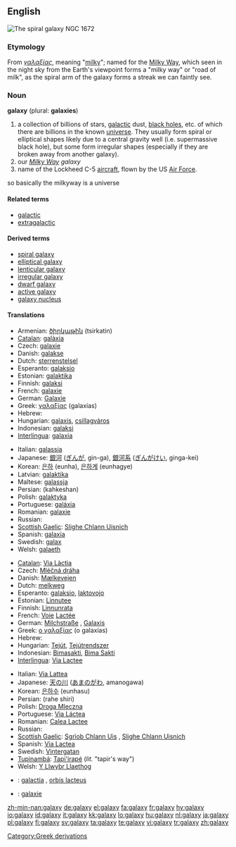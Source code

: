 ==English==
[[Image:NGC 1672 HST.jpg|thumb|The spiral galaxy NGC 1672]]
{{wikipedia}}

===Etymology===
From {{etyl|el}} ''[[γαλαξίας]]'', meaning "[[milky]]"; named for the [[Milky Way]], which seen in the night sky from the Earth's viewpoint forms a "milky way" or "road of milk", as the spiral arm of the galaxy forms a streak we can faintly see.

===Noun===
'''galaxy''' (plural: '''galaxies''')

# a collection of billions of stars, [[galactic]] dust, [[black hole]]s, etc.  of which there are billions in the known [[universe]].  They usually form spiral or elliptical shapes likely due to a central gravity well (i.e. supermassive black hole), but some form irregular shapes (especially if they are broken away from another galaxy).
# our ''[[Milky Way]] galaxy''
# name of the Lockheed C-5 [[aircraft]], flown by the US [[Air Force]].
so basically the milkyway is a universe

====Related terms====
* [[galactic]]
* [[extragalactic]]

====Derived terms====
* [[spiral galaxy]]
* [[elliptical galaxy]]
* [[lenticular galaxy]]
* [[irregular galaxy]]
* [[dwarf galaxy]]
* [[active galaxy]]
* [[galaxy nucleus]]

====Translations====
{{trans-top|collection of billions of stars, galactic dust, black holes, etc}}
* Armenian: [[ծիրկաթին]] (tsirkatin)
* [[Catalan]]: [[galàxia]] {{f}}
* Czech: [[galaxie]] {{f}}
* Danish: [[galakse]]
* Dutch: [[sterrenstelsel]] {{n}}
* Esperanto: [[galaksio]]
* Estonian: [[galaktika]]
* Finnish: [[galaksi]]
* French: [[galaxie]] {{f}}
* German: [[Galaxie]] {{f}}
* Greek: [[γαλαξίας]] (galaxías) {{m}}
* Hebrew: {{he-translation|גלקסיה|galáksia|wv=גָּלַקְסְיָה}} {{f}}
* Hungarian: [[galaxis]], [[csillagváros]]
* Indonesian: [[galaksi]]
* [[Interlingua]]: [[galaxia]]
{{trans-mid}}
* Italian: [[galassia]] {{f}}
* Japanese: [[銀河]] ([[ぎんが]], gin-ga), [[銀河系]] ([[ぎんがけい]], ginga-kei)
* Korean: [[은하]] (eunha), [[은하계]] (eunhagye)
* Latvian: [[galaktika]] {{f}}
* Maltese: [[galassja]] {{f}}
* Persian: {{fa-Arab|[[کهکشان]]}} (kahkeshan)
* Polish: [[galaktyka]] {{f}}
* Portuguese: [[galáxia]] {{f}}
* Romanian: [[galaxie]] {{f}}
* Russian: {{t|ru|галактика|tr=galáktika|f}}
* [[Scottish Gaelic]]: [[Slighe Chlann Uisnich]] {{f}}
* Spanish: [[galaxia]] {{f}}
* Swedish: [[galax]]
* Welsh: [[galaeth]] {{f}}
{{trans-bottom}}

{{trans-top|the Milky Way}}
* [[Catalan]]: [[Via Làctia]] {{f}}
* Czech: [[Mléčná dráha]] {{f}}
* Danish: [[Mælkevejen]]
* Dutch: [[melkweg]] {{f}}
* Esperanto: [[galaksio]], [[laktovojo]]
* Estonian: [[Linnutee]]
* Finnish: [[Linnunrata]]
* French: [[Voie]] [[Lactée]] {{f}}
* German: [[Milchstraße]] {{f}}, [[Galaxis]] {{f}}
* Greek: [[ο γαλαξίας]] (o galaxías) {{m}}
* Hebrew: {{he-translation|שביל החלב|shvíl hekhaláv}} {{m}}
* Hungarian: [[Tejút]], [[Tejútrendszer]]
* Indonesian: [[Bimasakti]], [[Bima Sakti]]
* [[Interlingua]]: [[Via Lactee]]
{{trans-mid}}
* Italian: [[Via Lattea]] {{f}}
* Japanese: [[天の川]] ([[あまのがわ]], amanogawa)
* Korean: [[은하수]] (eunhasu)
* Persian: {{fa-Arab|[[راه شیری]]}} (rahe shiri)
* Polish: [[Droga Mleczna]] {{f}}
* Portuguese: [[Via Láctea]] {{f}}
* Romanian: [[Calea Lactee]] {{f}}
* Russian: {{t|ru|Млечный Путь|m}}
* [[Scottish Gaelic]]: [[Sgrìob Chlann Uis]] {{f}}, [[Slighe Chlann Uisnich]] {{f}}
* Spanish: [[Via Lactea]] {{f}}
* Swedish: [[Vintergatan]]
* [[Tupinambá]]: [[Tapi'irapé]] (''lit.'' "tapir's way")
* Welsh: [[Y Llwybr Llaethog]]
{{trans-bottom}}

{{checktrans-top}}
* {{ttbc|Latin}}: [[galactia]] {{f}}, [[orbis lacteus]] {{f}}
* {{ttbc|Novial}}: [[galaxie]]
{{trans-bottom}}

[[Category:Greek derivations]]

[[zh-min-nan:galaxy]]
[[de:galaxy]]
[[el:galaxy]]
[[fa:galaxy]]
[[fr:galaxy]]
[[hy:galaxy]]
[[io:galaxy]]
[[id:galaxy]]
[[it:galaxy]]
[[kk:galaxy]]
[[lo:galaxy]]
[[hu:galaxy]]
[[nl:galaxy]]
[[ja:galaxy]]
[[pl:galaxy]]
[[fi:galaxy]]
[[sv:galaxy]]
[[ta:galaxy]]
[[te:galaxy]]
[[vi:galaxy]]
[[tr:galaxy]]
[[zh:galaxy]]